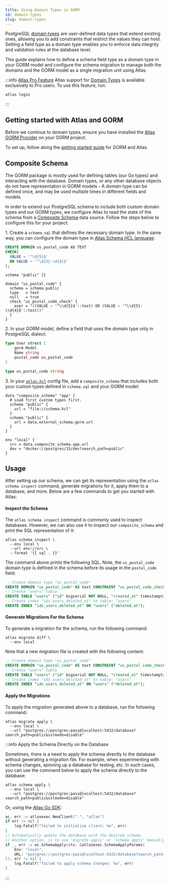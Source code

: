 ```yaml
---
title: Using Domain Types in GORM
id: domain-types
slug: domain-types
---
```



PostgreSQL [domain types](https://www.postgresql.org/docs/current/domains.html) are user-defined data types that extend
existing ones, allowing you to add constraints that restrict the values they can hold. Setting a field type
as a domain type enables you to enforce data integrity and validation rules at the database level.

This guide explains how to define a schema field type as a domain type in your GORM model and configure the schema migration
to manage both the domains and the GORM model as a single migration unit using Atlas.

:::info [Atlas Pro Feature](/features#pro-plan)
Atlas support for [Domain Types](/atlas-schema/hcl#domain) is available exclusively to Pro users.
To use this feature, run:
```
atlas login
```
:::

## Getting started with Atlas and GORM
Before we continue to domain types, ensure you have installed the [Atlas GORM Provider](https://github.com/ariga/atlas-provider-gorm)
on your GORM project.

To set up, follow along the [getting started guide](/guides/orms/gorm) for GORM and Atlas.

## Composite Schema

The GORM package is mostly used for defining tables (our Go types) and interacting with the database. Domain types,
or any other database objects do not have representation in GORM models - A domain type can be defined once,
and may be used multiple times in different fields and models.

In order to extend our PostgreSQL schema to include both custom domain types and our GORM types, we configure Atlas to
read the state of the schema from a [Composite Schema](/atlas-schema/projects#data-source-composite_schema)
data source. Follow the steps below to configure this for your project:

1\. Create a `schema.sql` that defines the necessary domain type. In the same way, you can configure the domain type in
[Atlas Schema HCL language](/atlas-schema/hcl-types#domain):

<Tabs>
<TabItem value={"sql"} label={"Using SQL"}>

```sql title="schema.sql"
CREATE DOMAIN us_postal_code AS TEXT
CHECK(
  VALUE ~ '^\d{5}$'
  OR VALUE ~ '^\d{5}-\d{4}$'
);
```

</TabItem>
<TabItem value={"hcl"} label={"Using HCL"}>

```hcl title="schema.hcl"
schema "public" {}

domain "us_postal_code" {
  schema = schema.public
  type   = text
  null   = true
  check "us_postal_code_check" {
    expr = "((VALUE ~ '^\\d{5}$'::text) OR (VALUE ~ '^\\d{5}-\\d{4}$'::text))"
  }
}
```

</TabItem>
</Tabs>

2\. In your GORM model, define a field that uses the domain type only in PostgreSQL dialect:

```go title="models.go"
type User struct {
    gorm.Model
    Name string
    postal_code us_postal_code
}

type us_postal_code string
```

3\. In your [`atlas.hcl`](/guides/orms/gorm#standalone-mode) config file, add a `composite_schema` that includes both your custom types defined in
`schema.sql` and your GORM model:

```hcl title="atlas.hcl"
data "composite_schema" "app" {
  # Load first custom types first.
  schema "public" {
    url = "file://schema.hcl"
  }
  schema "public" {
    url = data.external_schema.gorm.url
  }
}

env "local" {
  src = data.composite_schema.app.url
  dev = "docker://postgres/15/dev?search_path=public"
}
```

## Usage

After setting up our schema, we can get its representation using the `atlas schema inspect` command, generate migrations for
it, apply them to a database, and more. Below are a few commands to get you started with Atlas:

#### Inspect the Schema

The `atlas schema inspect` command is commonly used to inspect databases. However, we can also use it to inspect our
`composite_schema` and print the SQL representation of it:

```shell
atlas schema inspect \
  --env local \
  --url env://src \
  --format '{{ sql . }}'
```

The command above prints the following SQL. Note, the `us_postal_code` domain type is defined in the schema before
its usage in the `postal_code` field:

```sql
-- Create domain type "us_postal_code"
CREATE DOMAIN "us_postal_code" AS text CONSTRAINT "us_postal_code_check" CHECK ((VALUE ~ '^\d{5}$'::text) OR (VALUE ~ '^\d{5}-\d{4}$'::text));
-- Create "users" table
CREATE TABLE "users" ("id" bigserial NOT NULL, "created_at" timestamptz NULL, "updated_at" timestamptz NULL, "deleted_at" timestamptz NULL, "name" text NULL, PRIMARY KEY ("id"));
-- Create index "idx_users_deleted_at" to table: "users"
CREATE INDEX "idx_users_deleted_at" ON "users" ("deleted_at");
```

#### Generate Migrations For the Schema

To generate a migration for the schema, run the following command:

```shell
atlas migrate diff \
  --env local
```

Note that a new migration file is created with the following content:

```sql title="migrations/20240712090543.sql"
-- Create domain type "us_postal_code"
CREATE DOMAIN "us_postal_code" AS text CONSTRAINT "us_postal_code_check" CHECK ((VALUE ~ '^\d{5}$'::text) OR (VALUE ~ '^\d{5}-\d{4}$'::text));
-- Create "users" table
CREATE TABLE "users" ("id" bigserial NOT NULL, "created_at" timestamptz NULL, "updated_at" timestamptz NULL, "deleted_at" timestamptz NULL, "name" text NULL, PRIMARY KEY ("id"));
-- Create index "idx_users_deleted_at" to table: "users"
CREATE INDEX "idx_users_deleted_at" ON "users" ("deleted_at");
```

#### Apply the Migrations

To apply the migration generated above to a database, run the following command:

```
atlas migrate apply \
  --env local \
  --url "postgres://postgres:pass@localhost:5432/database?search_path=public&sslmode=disable"
```

:::info Apply the Schema Directly on the Database

Sometimes, there is a need to apply the schema directly to the database without generating a migration file. For example,
when experimenting with schema changes, spinning up a database for testing, etc. In such cases, you can use the command
below to apply the schema directly to the database:

```shell
atlas schema apply \
  --env local \
  --url "postgres://postgres:pass@localhost:5432/database?search_path=public&sslmode=disable"
```

Or, using the [Atlas Go SDK](https://github.com/ariga/atlas-go-sdk):

```go
ac, err := atlasexec.NewClient(".", "atlas")
if err != nil {
	log.Fatalf("failed to initialize client: %w", err)
}
// Automatically update the database with the desired schema.
// Another option, is to use 'migrate apply' or 'schema apply' manually.
if _, err := ac.SchemaApply(ctx, &atlasexec.SchemaApplyParams{
	Env: "local",
	URL: "postgres://postgres:pass@localhost:5432/database?search_path=public&sslmode=disable",
}); err != nil {
    log.Fatalf("failed to apply schema changes: %w", err)
}
```

:::
